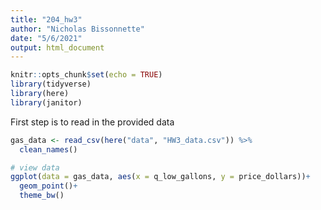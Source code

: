 ```yaml
---
title: "204_hw3"
author: "Nicholas Bissonnette"
date: "5/6/2021"
output: html_document
---
```


```r
knitr::opts_chunk$set(echo = TRUE)
library(tidyverse)
library(here)
library(janitor)
```

First step is to read in the provided data
```r
gas_data <- read_csv(here("data", "HW3_data.csv")) %>% 
  clean_names()

# view data
ggplot(data = gas_data, aes(x = q_low_gallons, y = price_dollars))+
  geom_point()+
  theme_bw()
```

